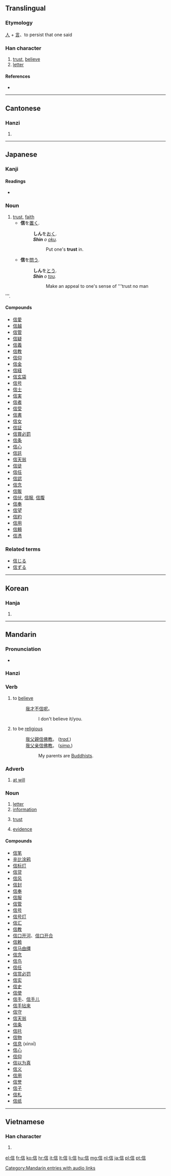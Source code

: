 {{also|伩}}
==Translingual==
{{stroke order|type=animate}}

===Etymology===
[[人]] + [[言]]、to persist that one said

===Han character===
{{Han char|rn=9|rad=人|as=07|sn=9|four=2026<sub>1</sub>|canj=人卜一口 (OYMR)}}

# [[trust]], [[believe]]
# [[letter]]

====References====
* {{Han ref|kx=0105.250|dkj=00707|dj=0224.020|hdz=10165.010|uh=4FE1|ud=20449|bh=AB48|bd=43848}}

----

==Cantonese==

===Hanzi===
{{yue-hanzi|jyut=|y=seun3}}

# {{defn|Cantonese|sort=人07}}

----

==Japanese==

===Kanji===
{{ja-kanji|grade=4|rs=人07}}

====Readings====
* {{ja-readings|on=[[しん]] (shin)|kun=[[まこと]] (makoto), [[たより]] (tayori), [[まかせる]] (makaseru)|nanori=[[のぶ]] (nobu)}}

===Noun===
{{ja-noun|k|hira=しん|rom=shin}}

# [[trust]], [[faith]]
#* '''信'''を[[置く]].
#*: '''しん'''を[[おく]].
#*: '''''Shin''' o [[oku]].''
#*:: Put one's '''trust''' in.
#* '''信'''を[[問う]].
#*: '''しん'''を[[とう]].
#*: '''''Shin''' o [[tou]].''
#*:: Make an appeal to one's sense of '''trust no man
'''.

====Compounds====
* [[信愛]]
* [[信越]]
* [[信管]]
* [[信疑]]
* [[信義]]
* [[信教]]
* [[信仰]]
* [[信金]]
* [[信経]]
* [[信玄袋]]
* [[信号]]
* [[信士]]
* [[信実]]
* [[信者]]
* [[信受]]
* [[信書]]
* [[信女]]
* [[信証]]
* [[信賞必罰]]
* [[信条]]
* [[信心]]
* [[信託]]
* [[信天翁]]
* [[信徒]]
* [[信任]]
* [[信認]]
* [[信念]]
* [[信販]]
* [[信伏]], [[信服]], [[信腹]]
* [[信奉]]
* [[信望]]
* [[信約]]
* [[信用]]
* [[信頼]]
* [[信憑]]

===Related terms===
* [[信じる]]
* [[信ずる]]

----

==Korean==

===Hanja===
{{ko-hanja|hangeul=신|eumhun=믿을|rv=sin|mr=sin}}

# {{defn|Korean|sort=人07}}

----

==Mandarin==

===Pronunciation===
* {{audio|zh-xìn.ogg|audio}}

===Hanzi===
{{cmn-hanzi|pin=[[xìn]] ([[xin4]])|wg=hsin<sup>4</sup>}}

===Verb===
{{cmn-verb|ts|pin=xìn|pint=xin4|rs=人07}}

# to [[believe]]
#: [[我]][[才]][[不]][[信]][[呢]]。
#:: I don't believe it/you.
# to be [[religious]]
#: [[我]][[父親]][[信]][[佛教]]。 (''[[Traditional Chinese|trad.]]'')
#: [[我]][[父亲]][[信]][[佛教]]。 (''[[Simplified Chinese|simp.]]'')
#:: My parents are [[Buddhists]].

===Adverb===
{{cmn-adv|ts|pin=xìn|pint=xin4|rs=人07}}

# [[at will]]
#: {{t|cmn|信口雌黃|tr=xìnkǒucíhuáng|sc=Hani}}

===Noun===
{{cmn-noun|ts|pin=xìn|pint=xin4|rs=人07}}

# [[letter]]
# [[information]]
#: {{t-|cmn|信息|tr=xìnxī|sc=Hani}}
# [[trust]]
#: {{t-|cmn|信任|tr=xìnrèn|sc=Hani}}
# [[evidence]]
#: {{t|cmn|信物|tr=xìnwù|sc=Hani}}

====Compounds====
* [[信笔]]
* [[辛比涂鸦]]
* [[信标灯]]
* [[信贷]]
* [[信风]]
* [[信封]]
* [[信奉]]
* [[信服]]
* [[信管]]
* [[信号]]
* [[信号灯]]
* [[信汇]]
* [[信教]]
* [[信口开河]]、[[信口开合]]
* [[信赖]]
* [[信马由缰]]
* [[信念]]
* [[信鸟]]
* [[信任]]
* [[信赏必罚]]
* [[信实]]
* [[信史]]
* [[信使]]
* [[信手]]、[[信手儿]]
* [[信手拈来]]
* [[信守]]
* [[信天翁]]
* [[信条]]
* [[信托]]
* [[信物]]
* [[信息]] (xìnxī)
* [[信心]]
* [[信仰]]
* [[信以为真]]
* [[信义]]
* [[信用]]
* [[信誉]]
* [[信子]]
* [[信札]]
* [[信纸]]

[[Category:Mandarin entries with audio links]]

----

==Vietnamese==

===Han character===
{{vi-hantu|[[tín]], [[tin]]|rs=人07}}

# {{defn|Vietnamese|sort=人07}}

[[el:信]]
[[fr:信]]
[[ko:信]]
[[hr:信]]
[[it:信]]
[[lt:信]]
[[li:信]]
[[hu:信]]
[[mg:信]]
[[nl:信]]
[[ja:信]]
[[pl:信]]
[[pt:信]]